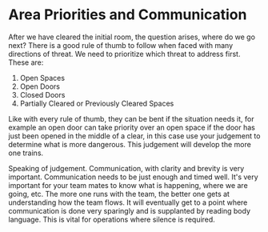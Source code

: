 # Area Priorities and Communication

After we have cleared the initial room, the question arises, where do we go next? There is a good rule of thumb to follow when faced with many directions of threat. We need to prioritize which threat to address first. These are: 

1. Open Spaces
2. Open Doors
3. Closed Doors
4. Partially Cleared or Previously Cleared Spaces

Like with every rule of thumb, they can be bent if the situation needs it, for example an open door can take priority over an open space if the door has just been opened in the middle of a clear, in this case use your judgement to determine what is more dangerous. This judgement will develop the more one trains.

Speaking of judgement. Communication, with clarity and brevity is very important. Communication needs to be just enough and timed well. It's very important for your team mates to know what is happening, where we are going, etc. The more one runs with the team, the better one gets at understanding how the team flows. It will eventually get to a point where communication is done very sparingly and is supplanted by reading body language. This is vital for operations where silence is required.